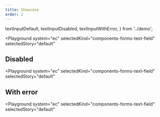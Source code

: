 ```yaml
---
title: Showcase
order: 2
---
```


  textInputDefault,
  textInputDisabled,
  textInputWithError,
} from '../demo';

<Playground
  system="ec"
  selectedKind="components-forms-text-field"
  selectedStory="default"
>
  <Html markup={textInputDefault} />
</Playground>

## Disabled

<Playground
  system="ec"
  selectedKind="components-forms-text-field"
  selectedStory="default"
>
  <Html markup={textInputDisabled} />
</Playground>

## With error

<Playground
  system="ec"
  selectedKind="components-forms-text-field"
  selectedStory="default"
>
  <Html markup={textInputWithError} />
</Playground>
